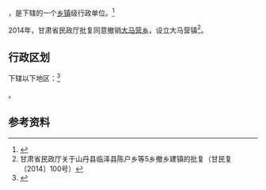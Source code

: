 {{中国乡级行政区|62/07/25/201/000}}

'''{{PAGENAMEBASE}}'''，是{{PRC admin/fullname|62/07/25/201/000|3}}下辖的一个[[乡镇|乡镇]]级行政单位。<ref>{{PRC admin/ref sgc|{{PRC admin/parent|62/07/25/201/000}}}}</ref>

2014年，甘肃省民政厅批复同意撤销[[大马营乡|大马营乡]]，设立大马营镇<ref>甘肃省民政厅关于山丹县临泽县陈户乡等5乡撤乡建镇的批复（甘民复〔2014〕100号）</ref>。

== 行政区划 ==

{{PAGENAMEBASE}}下辖以下地区：<ref>{{PRC admin/ref sgc|62/07/25/201/000}}</ref>

{{PRC admin/children|62/07/25/201/000}}。

== 参考资料 ==

{{reflist}}

{{行政区划小作品}}
{{PRC admin/navcat|62/07/25/201/000}}